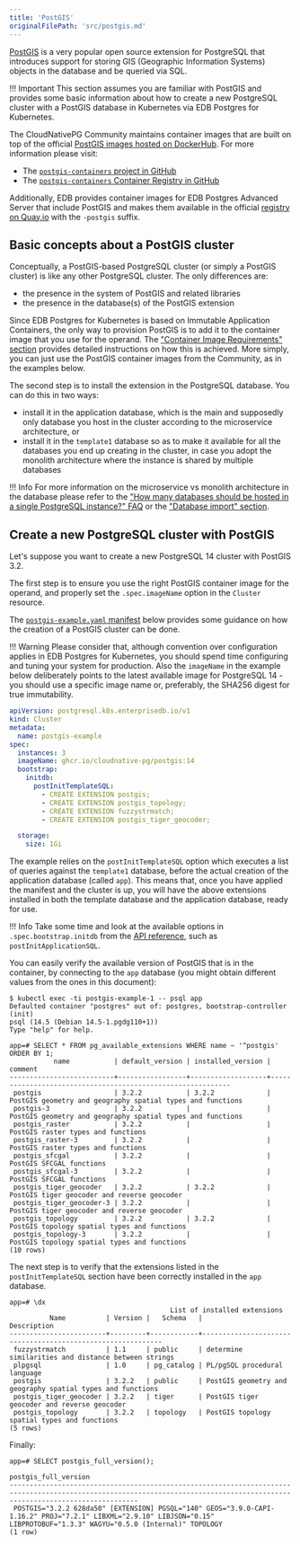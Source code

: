 ```yaml
---
title: 'PostGIS'
originalFilePath: 'src/postgis.md'
---
```


[PostGIS](https://postgis.net/) is a very popular open source extension
for PostgreSQL that introduces support for storing GIS (Geographic Information
Systems) objects in the database and be queried via SQL.

!!! Important
    This section assumes you are familiar with PostGIS and provides some basic
    information about how to create a new PostgreSQL cluster with a PostGIS database
    in Kubernetes via EDB Postgres for Kubernetes.

The CloudNativePG Community maintains container images that are built on top
of the official [PostGIS images hosted on DockerHub](https://hub.docker.com/r/postgis/postgis).
For more information please visit:

-   The [`postgis-containers` project in GitHub](https://github.com/cloudnative-pg/postgis-containers)
-   The [`postgis-containers` Container Registry in GitHub](https://github.com/cloudnative-pg/postgis-containers/pkgs/container/postgis)

Additionally, EDB provides container images for EDB Postgres Advanced Server
that include PostGIS and makes them available in the official
[registry on Quay.io](https://quay.io/repository/enterprisedb/edb-postgres-advanced?tab=tags)
with the `-postgis` suffix.

## Basic concepts about a PostGIS cluster

Conceptually, a PostGIS-based PostgreSQL cluster (or simply a PostGIS cluster)
is like any other PostgreSQL cluster. The only differences are:

-   the presence in the system of PostGIS and related libraries
-   the presence in the database(s) of the PostGIS extension

Since EDB Postgres for Kubernetes is based on Immutable Application Containers, the only way
to provision PostGIS is to add it to the container image that you use for the
operand. The ["Container Image Requirements" section](container_images.md) provides
detailed instructions on how this is achieved. More simply, you can just use
the PostGIS container images from the Community, as in the examples below.

The second step is to install the extension in the PostgreSQL database. You can
do this in two ways:

-   install it in the application database, which is the main and supposedly only
    database you host in the cluster according to the microservice architecture, or
-   install it in the `template1` database so as to make it available for all the
    databases you end up creating in the cluster, in case you adopt the monolith
    architecture where the instance is shared by multiple databases

!!! Info
    For more information on the microservice vs monolith architecture in the database
    please refer to the ["How many databases should be hosted in a single PostgreSQL instance?" FAQ](faq.md)
    or the ["Database import" section](database_import.md).

## Create a new PostgreSQL cluster with PostGIS

Let's suppose you want to create a new PostgreSQL 14 cluster with PostGIS 3.2.

The first step is to ensure you use the right PostGIS container image for the
operand, and properly set the `.spec.imageName` option in the `Cluster`
resource.

The [`postgis-example.yaml` manifest](../samples/postgis-example.yaml) below
provides some guidance on how the creation of a PostGIS cluster can be done.

!!! Warning
    Please consider that, although convention over configuration applies in
    EDB Postgres for Kubernetes, you should spend time configuring and tuning your system for
    production. Also the `imageName` in the example below deliberately points
    to the latest available image for PostgreSQL 14 - you should use a specific
    image name or, preferably, the SHA256 digest for true immutability.

```yaml
apiVersion: postgresql.k8s.enterprisedb.io/v1
kind: Cluster
metadata:
  name: postgis-example
spec:
  instances: 3
  imageName: ghcr.io/cloudnative-pg/postgis:14
  bootstrap:
    initdb:
      postInitTemplateSQL:
        - CREATE EXTENSION postgis;
        - CREATE EXTENSION postgis_topology;
        - CREATE EXTENSION fuzzystrmatch;
        - CREATE EXTENSION postgis_tiger_geocoder;

  storage:
    size: 1Gi
```

The example relies on the `postInitTemplateSQL` option which executes a list of
queries against the `template1` database, before the actual creation of the
application database (called `app`). This means that, once you have applied the
manifest and the cluster is up, you will have the above extensions installed in
both the template database and the application database, ready for use.

!!! Info
    Take some time and look at the available options in `.spec.bootstrap.initdb`
    from the [API reference](api_reference.md#BootstrapInitDB), such as
    `postInitApplicationSQL`.

You can easily verify the available version of PostGIS that is in the
container, by connecting to the `app` database (you might obtain different
values from the ones in this document):

```console
$ kubectl exec -ti postgis-example-1 -- psql app
Defaulted container "postgres" out of: postgres, bootstrap-controller (init)
psql (14.5 (Debian 14.5-1.pgdg110+1))
Type "help" for help.

app=# SELECT * FROM pg_available_extensions WHERE name ~ '^postgis' ORDER BY 1;
           name           | default_version | installed_version |                          comment
--------------------------+-----------------+-------------------+------------------------------------------------------------
 postgis                  | 3.2.2           | 3.2.2             | PostGIS geometry and geography spatial types and functions
 postgis-3                | 3.2.2           |                   | PostGIS geometry and geography spatial types and functions
 postgis_raster           | 3.2.2           |                   | PostGIS raster types and functions
 postgis_raster-3         | 3.2.2           |                   | PostGIS raster types and functions
 postgis_sfcgal           | 3.2.2           |                   | PostGIS SFCGAL functions
 postgis_sfcgal-3         | 3.2.2           |                   | PostGIS SFCGAL functions
 postgis_tiger_geocoder   | 3.2.2           | 3.2.2             | PostGIS tiger geocoder and reverse geocoder
 postgis_tiger_geocoder-3 | 3.2.2           |                   | PostGIS tiger geocoder and reverse geocoder
 postgis_topology         | 3.2.2           | 3.2.2             | PostGIS topology spatial types and functions
 postgis_topology-3       | 3.2.2           |                   | PostGIS topology spatial types and functions
(10 rows)
```

The next step is to verify that the extensions listed in the
`postInitTemplateSQL` section have been correctly installed in the `app`
database.

```console
app=# \dx
                                        List of installed extensions
          Name          | Version |   Schema   |                        Description
------------------------+---------+------------+------------------------------------------------------------
 fuzzystrmatch          | 1.1     | public     | determine similarities and distance between strings
 plpgsql                | 1.0     | pg_catalog | PL/pgSQL procedural language
 postgis                | 3.2.2   | public     | PostGIS geometry and geography spatial types and functions
 postgis_tiger_geocoder | 3.2.2   | tiger      | PostGIS tiger geocoder and reverse geocoder
 postgis_topology       | 3.2.2   | topology   | PostGIS topology spatial types and functions
(5 rows)
```

Finally:

```console
app=# SELECT postgis_full_version();
                                                                            postgis_full_version
----------------------------------------------------------------------------------------------------------------------------------------------------------------------------
 POSTGIS="3.2.2 628da50" [EXTENSION] PGSQL="140" GEOS="3.9.0-CAPI-1.16.2" PROJ="7.2.1" LIBXML="2.9.10" LIBJSON="0.15" LIBPROTOBUF="1.3.3" WAGYU="0.5.0 (Internal)" TOPOLOGY
(1 row)
```